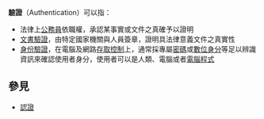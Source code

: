 '''驗證'''（Authentication）可以指：
*法律上[[公務員|公務員]]依職權，承認某事實或文件之真確予以證明
*[[文書驗證|文書驗證]]，由特定國家機關與人員簽章，證明具法律意義文件之真實性
*[[身份驗證|身份驗證]]，在電腦及網路[[存取控制|存取控制]]上，通常採專屬[[密碼|密碼]]或[[數位身分|數位身分]]等足以辨識資訊來確認使用者身分，使用者可以是人類、電腦或者[[電腦程式|電腦程式]]

== 參見 ==
*[[認證|認證]]
{{disambig|R|Cat=二字消歧義}}